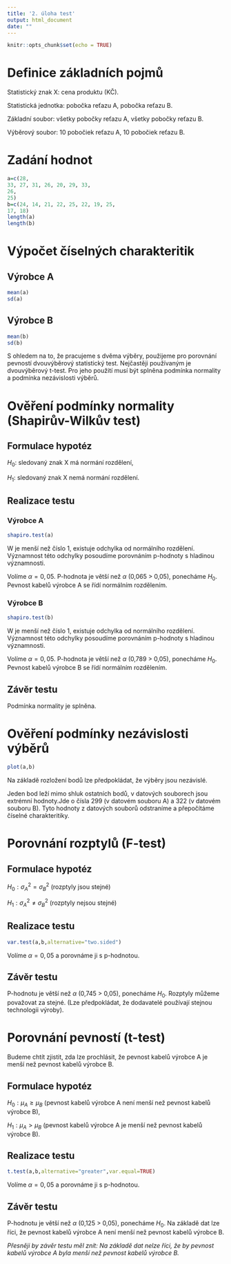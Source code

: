 ```yaml
---
title: '2. úloha test'
output: html_document
date: ""
---
```


```r
knitr::opts_chunk$set(echo = TRUE)
```


# Definice základních pojmů

Statistický znak X: cena produktu (KČ).

Statistická jednotka: pobočka reťazu A, pobočka reťazu B.

Základní soubor: všetky pobočky reťazu A, všetky pobočky reťazu B.

Výběrový soubor: 10 pobočiek reťazu A, 10 pobočiek reťazu B.

# Zadání hodnot

```r
a=c(28,
33, 27, 31, 26, 20, 29, 33,
26,
25)
b=c(24, 14, 21, 22, 25, 22, 19, 25,
17, 18)
length(a)
length(b)
```

# Výpočet číselných charakteritik

## Výrobce A

```r
mean(a)
sd(a)
```

## Výrobce B

```r
mean(b)
sd(b)
```

S ohledem na to, že pracujeme s dvěma výběry, použijeme pro porovnání pevností dvouvýběrový statistický test. Nejčastěji používaným je dvouvýběrový t-test. Pro jeho použití musí být splněna podmínka normality a podmínka nezávislosti výběrů. 

# Ověření podmínky normality (Shapirův-Wilkův test)

## Formulace hypotéz

$H_0$: sledovaný znak X má normání rozdělení,

$H_1$: sledovaný znak X nemá normání rozdělení.

## Realizace testu

### Výrobce A

```r
shapiro.test(a)
```

W je menší než číslo 1, existuje odchylka od normálního rozdělení. Významnost této odchylky posoudíme porovnáním p-hodnoty s hladinou významnosti.

Volíme $\alpha=0{,}05$. P-hodnota je větší než $\alpha$ (0,065 > 0,05), ponecháme $H_0$. Pevnost kabelů výrobce A se řídí normálním rozdělením.

### Výrobce B

```r
shapiro.test(b)
```

W je menší než číslo 1, existuje odchylka od normálního rozdělení. Významnost této odchylky posoudíme porovnáním p-hodnoty s hladinou významnosti.

Volíme $\alpha=0{,}05$. P-hodnota je větší než $\alpha$ (0,789 > 0,05), ponecháme $H_0$. Pevnost kabelů výrobce B se řídí normálním rozdělením.

## Závěr testu

Podmínka normality je splněna.

# Ověření podmínky nezávislosti výběrů

```r
plot(a,b)
```

Na základě rozložení bodů lze předpokládat, že výběry jsou nezávislé. 

Jeden bod leží mimo shluk ostatních bodů, v datových souborech jsou extrémní hodnoty.Jde o čísla 299 (v datovém souboru A) a 322 (v datovém souboru B). Tyto hodnoty z datových souborů odstraníme a přepočítáme číselné charakteritiky.





# Porovnání rozptylů (F-test)

## Formulace hypotéz

$H_0:\sigma_A^2 = \sigma_B^2$ (rozptyly jsou stejné)

$H_1:\sigma_A^2 \neq \sigma_B^2$ (rozptyly nejsou stejné)

## Realizace testu

```r
var.test(a,b,alternative="two.sided")
```

Volíme $\alpha=0{,}05$ a porovnáme ji s p-hodnotou.

## Závěr testu

P-hodnotu je větší než $\alpha$ (0,745 > 0,05), ponecháme $H_0$. Rozptyly můžeme považovat za stejné. (Lze předpokládat, že dodavatelé používají stejnou technologii výroby).

# Porovnání pevností (t-test)

Budeme chtít zjistit, zda lze prochlásit, že pevnost kabelů výrobce A je menší než pevnost kabelů výrobce B.

## Formulace hypotéz

$H_0:\mu_A \geq \mu_B$ (pevnost kabelů výrobce A není menší než pevnost kabelů výrobce B),

$H_1:\mu_A > \mu_B$ (pevnost kabelů výrobce A je menší než pevnost kabelů výrobce B).

## Realizace testu

```r
t.test(a,b,alternative="greater",var.equal=TRUE)
```

Volíme $\alpha=0{,}05$ a porovnáme ji s p-hodnotou.

## Závěr testu

P-hodnotu je větší než $\alpha$ (0,125 > 0,05), ponecháme $H_0$. Na základě dat lze říci, že pevnost kabelů výrobce A není menší než pevnost kabelů výrobce B.

*Přesněji by závěr testu měl znít: Na základě dat nelze říci, že by pevnost kabelů výrobce A byla menší než pevnost kabelů výrobce B.*

